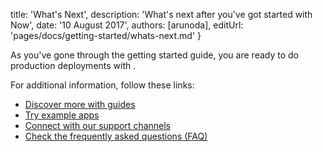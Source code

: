 
  title: 'What\'s Next',
  description: 'What\'s next after you\'ve got started with Now',
  date: '10 August 2017',
  authors: [arunoda],
  editUrl: 'pages/docs/getting-started/whats-next.md'
}

As you've gone through the getting started guide, you are ready to do production deployments with <Now color="#000"/>.

For additional information, follow these links:

* [Discover more with guides](/docs/deployment-types/lifecycle)
* [Try example apps](/docs/examples/json-api)
* [Connect with our support channels](/docs/other/support-channels)
* [Check the frequently asked questions (FAQ)](/docs/other/faq)

